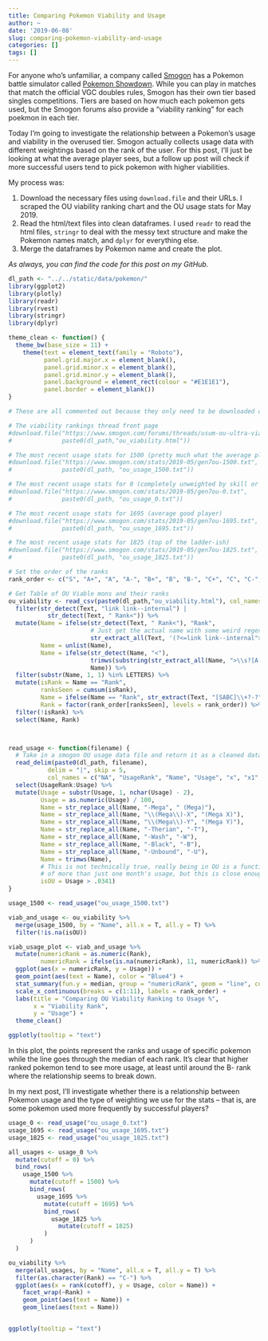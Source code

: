 ```yaml
---
title: Comparing Pokemon Viability and Usage
author: ~
date: '2019-06-08'
slug: comparing-pokemon-viability-and-usage
categories: []
tags: []
---
```


For anyone who's unfamiliar, a company called [Smogon](https://www.smogon.com/) has a Pokemon battle simulator called [Pokemon Showdown](https://play.pokemonshowdown.com/). While you can play in matches that match the official VGC doubles rules, Smogon has their own tier based singles competitions. Tiers are based on how much each pokemon gets used, but the Smogon forums also provide a "viability ranking" for each poekmon in each tier. 

Today I'm going to investigate the relationship between a Pokemon's usage and viability in the overused tier. Smogon actually collects usage data with different weightings based on the rank of the user. For this post, I'll just be looking at what the average player sees, but a follow up post will check if more successful users tend to pick pokemon with higher viabilities. 

My process was:  

1) Download the necessary files using `download.file` and their URLs. I scraped the OU viability ranking chart and the OU usage stats for May 2019.  
2) Read the html/text files into clean dataframes. I used `readr` to read the html files, `stringr` to deal with the messy text structure and make the Pokemon names match, and `dplyr` for everything else.  
3) Merge the dataframes by Pokemon name and create the plot.  

*As always, you can find the code for this post on my GitHub.*  


```r
dl_path <- "../../static/data/pokemon/"
library(ggplot2)
library(plotly)
library(readr)
library(rvest)
library(stringr)
library(dplyr)

theme_clean <- function() {
  theme_bw(base_size = 11) +
    theme(text = element_text(family = "Roboto"),
          panel.grid.major.x = element_blank(),
          panel.grid.minor.x = element_blank(),
          panel.grid.minor.y = element_blank(),
          panel.background = element_rect(colour = "#E1E1E1"),
          panel.border = element_blank())
}

```


```r
# These are all commented out because they only need to be downloaded once. 

# The viability rankings thread front page
#download.file("https://www.smogon.com/forums/threads/usum-ou-ultra-viability-ranking-thread.3621329/",
#              paste0(dl_path,"ou_viability.html"))

# The most recent usage stats for 1500 (pretty much what the average player sees)
#download.file("https://www.smogon.com/stats/2019-05/gen7ou-1500.txt", 
#              paste0(dl_path, "ou_usage_1500.txt"))

# The most recent usage stats for 0 (completely unweighted by skill or trolliness)
#download.file("https://www.smogon.com/stats/2019-05/gen7ou-0.txt", 
#              paste0(dl_path, "ou_usage_0.txt"))

# The most recent usage stats for 1695 (average good player)
#download.file("https://www.smogon.com/stats/2019-05/gen7ou-1695.txt", 
#              paste0(dl_path, "ou_usage_1695.txt"))

# The most recent usage stats for 1825 (top of the ladder-ish)
#download.file("https://www.smogon.com/stats/2019-05/gen7ou-1825.txt", 
#              paste0(dl_path, "ou_usage_1825.txt"))
```


```r

# Set the order of the ranks
rank_order <- c("S", "A+", "A", "A-", "B+", "B", "B-", "C+", "C", "C-", "NR")

# Get Table of OU Viable mons and their ranks
ou_viability <- read_csv(paste0(dl_path,"ou_viability.html"), col_names = "Text") %>% 
  filter(str_detect(Text, "link link--internal") |
           str_detect(Text, " Rank<")) %>% 
  mutate(Name = ifelse(str_detect(Text, " Rank<"), "Rank",
                       # Just get the actual name with some weird regex
                       str_extract_all(Text, '(?<=link link--internal">)(.*)(?=</a>)')),
         Name = unlist(Name),
         Name = ifelse(str_detect(Name, "<"),
                       trimws(substring(str_extract_all(Name, ">\\s?[A-Z].*"), 2)),
                       Name)) %>%
  filter(substr(Name, 1, 1) %in% LETTERS) %>% 
  mutate(isRank = Name == "Rank",
         ranksSeen = cumsum(isRank),
         Name = ifelse(Name == "Rank", str_extract(Text, "[SABC]\\+?-?"), Name),
         Rank = factor(rank_order[ranksSeen], levels = rank_order)) %>% 
  filter(!isRank) %>% 
  select(Name, Rank)



read_usage <- function(filename) {
  # Take in a smogon OU usage data file and return it as a cleaned dataframe
  read_delim(paste0(dl_path, filename),
           delim = "|", skip = 5,
           col_names = c("NA", "UsageRank", "Name", "Usage", "x", "x1", "x2", "x3")) %>% 
  select(UsageRank:Usage) %>% 
  mutate(Usage = substr(Usage, 1, nchar(Usage) - 2),
         Usage = as.numeric(Usage) / 100,
         Name = str_replace_all(Name, "-Mega", " (Mega)"),
         Name = str_replace_all(Name, "\\(Mega\\)-X", "(Mega X)"),
         Name = str_replace_all(Name, "\\(Mega\\)-Y", "(Mega Y)"),
         Name = str_replace_all(Name, "-Therian", "-T"),
         Name = str_replace_all(Name, "-Wash", "-W"),
         Name = str_replace_all(Name, "-Black", "-B"),
         Name = str_replace_all(Name, "-Unbound", "-U"),
         Name = trimws(Name),
         # This is not technically true, really being in OU is a function 
         # of more than just one month's usage, but this is close enough.
         isOU = Usage > .0341) 
}

usage_1500 <- read_usage("ou_usage_1500.txt")

viab_and_usage <- ou_viability %>% 
  merge(usage_1500, by = "Name", all.x = T, all.y = T) %>% 
  filter(!is.na(isOU))
```


```r

viab_usage_plot <- viab_and_usage %>% 
  mutate(numericRank = as.numeric(Rank),
         numericRank = ifelse(is.na(numericRank), 11, numericRank)) %>%  
  ggplot(aes(x = numericRank, y = Usage)) +
  geom_point(aes(text = Name), color = "Blue4") +
  stat_summary(fun.y = median, group = "numericRank", geom = "line", color = "Darkgoldenrod2") +
  scale_x_continuous(breaks = c(1:11), labels = rank_order) +
  labs(title = "Comparing OU Viability Ranking to Usage %",
       x = "Viability Rank",
       y = "Usage") +
  theme_clean()

ggplotly(tooltip = "text")
```

In this plot, the points represent the ranks and usage of specific pokemon while the line goes through the median of each rank. It's clear that higher ranked pokemon tend to see more usage, at least until around the B- rank where the relationship seems to break down. 

In my next post, I'll investigate whether there is a relationship between Pokemon usage and the type of weighting we use for the stats -- that is, are some pokemon used more frequently by successful players? 


```r

usage_0 <- read_usage("ou_usage_0.txt")
usage_1695 <- read_usage("ou_usage_1695.txt")
usage_1825 <- read_usage("ou_usage_1825.txt")

all_usages <- usage_0 %>% 
  mutate(cutoff = 0) %>% 
  bind_rows(
    usage_1500 %>% 
      mutate(cutoff = 1500) %>% 
      bind_rows(
        usage_1695 %>% 
          mutate(cutoff = 1695) %>% 
          bind_rows(
            usage_1825 %>% 
              mutate(cutoff = 1825)
          )
      )
  )

ou_viability %>% 
  merge(all_usages, by = "Name", all.x = T, all.y = T) %>% 
  filter(as.character(Rank) == "C-") %>% 
  ggplot(aes(x = rank(cutoff), y = Usage, color = Name)) +
    facet_wrap(~Rank) +
    geom_point(aes(text = Name)) +
    geom_line(aes(text = Name)) 


ggplotly(tooltip = "text")
```

